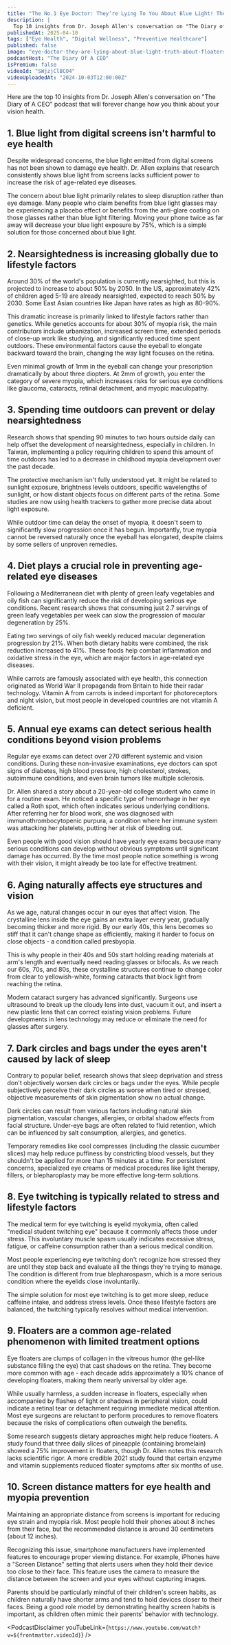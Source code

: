 ```yaml
---
title: "The No.1 Eye Doctor: They’re Lying To You About Blue Light! The Truth About Floaters!"
description: |
  Top 10 insights from Dr. Joseph Allen's conversation on "The Diary of A CEO" podcast that will forever change how you think about your vision health.
publishedAt: 2025-04-10
tags: ["Eye Health", "Digital Wellness", "Preventive Healthcare"]
published: false
image: "eye-doctor-they-are-lying-about-blue-light-truth-about-floaters.jpg"
podcastHost: "The Diary Of A CEO"
isPremium: false
videoId: "SWjzjClBCO4"
videoUploadedAt: "2024-10-03T12:00:00Z"
---
```



<PodcastSummaryPageLayout frontmatter={frontmatter}>

Here are the top 10 insights from Dr. Joseph Allen's conversation on "The Diary of A CEO" podcast that will forever change how you think about your vision health.

## 1. Blue light from digital screens isn't harmful to eye health

Despite widespread concerns, the blue light emitted from digital screens has not been shown to damage eye health. Dr. Allen explains that research consistently shows blue light from screens lacks sufficient power to increase the risk of age-related eye diseases.

The concern about blue light primarily relates to sleep disruption rather than eye damage. Many people who claim benefits from blue light glasses may be experiencing a placebo effect or benefits from the anti-glare coating on those glasses rather than blue light filtering. Moving your phone twice as far away will decrease your blue light exposure by 75%, which is a simple solution for those concerned about blue light.

## 2. Nearsightedness is increasing globally due to lifestyle factors

Around 30% of the world's population is currently nearsighted, but this is projected to increase to about 50% by 2050. In the US, approximately 42% of children aged 5-19 are already nearsighted, expected to reach 50% by 2030. Some East Asian countries like Japan have rates as high as 80-90%.

This dramatic increase is primarily linked to lifestyle factors rather than genetics. While genetics accounts for about 30% of myopia risk, the main contributors include urbanization, increased screen time, extended periods of close-up work like studying, and significantly reduced time spent outdoors. These environmental factors cause the eyeball to elongate backward toward the brain, changing the way light focuses on the retina.

Even minimal growth of 1mm in the eyeball can change your prescription dramatically by about three diopters. At 2mm of growth, you enter the category of severe myopia, which increases risks for serious eye conditions like glaucoma, cataracts, retinal detachment, and myopic maculopathy.

## 3. Spending time outdoors can prevent or delay nearsightedness

Research shows that spending 90 minutes to two hours outside daily can help offset the development of nearsightedness, especially in children. In Taiwan, implementing a policy requiring children to spend this amount of time outdoors has led to a decrease in childhood myopia development over the past decade.

The protective mechanism isn't fully understood yet. It might be related to sunlight exposure, brightness levels outdoors, specific wavelengths of sunlight, or how distant objects focus on different parts of the retina. Some studies are now using health trackers to gather more precise data about light exposure.

While outdoor time can delay the onset of myopia, it doesn't seem to significantly slow progression once it has begun. Importantly, true myopia cannot be reversed naturally once the eyeball has elongated, despite claims by some sellers of unproven remedies.

## 4. Diet plays a crucial role in preventing age-related eye diseases

Following a Mediterranean diet with plenty of green leafy vegetables and oily fish can significantly reduce the risk of developing serious eye conditions. Recent research shows that consuming just 2.7 servings of green leafy vegetables per week can slow the progression of macular degeneration by 25%.

Eating two servings of oily fish weekly reduced macular degeneration progression by 21%. When both dietary habits were combined, the risk reduction increased to 41%. These foods help combat inflammation and oxidative stress in the eye, which are major factors in age-related eye diseases.

While carrots are famously associated with eye health, this connection originated as World War II propaganda from Britain to hide their radar technology. Vitamin A from carrots is indeed important for photoreceptors and night vision, but most people in developed countries are not vitamin A deficient.

## 5. Annual eye exams can detect serious health conditions beyond vision problems

Regular eye exams can detect over 270 different systemic and vision conditions. During these non-invasive examinations, eye doctors can spot signs of diabetes, high blood pressure, high cholesterol, strokes, autoimmune conditions, and even brain tumors like multiple sclerosis.

Dr. Allen shared a story about a 20-year-old college student who came in for a routine exam. He noticed a specific type of hemorrhage in her eye called a Roth spot, which often indicates serious underlying conditions. After referring her for blood work, she was diagnosed with immunothrombocytopenic purpura, a condition where her immune system was attacking her platelets, putting her at risk of bleeding out.

Even people with good vision should have yearly eye exams because many serious conditions can develop without obvious symptoms until significant damage has occurred. By the time most people notice something is wrong with their vision, it might already be too late for effective treatment.

## 6. Aging naturally affects eye structures and vision

As we age, natural changes occur in our eyes that affect vision. The crystalline lens inside the eye gains an extra layer every year, gradually becoming thicker and more rigid. By our early 40s, this lens becomes so stiff that it can't change shape as efficiently, making it harder to focus on close objects - a condition called presbyopia.

This is why people in their 40s and 50s start holding reading materials at arm's length and eventually need reading glasses or bifocals. As we reach our 60s, 70s, and 80s, these crystalline structures continue to change color from clear to yellowish-white, forming cataracts that block light from reaching the retina.

Modern cataract surgery has advanced significantly. Surgeons use ultrasound to break up the cloudy lens into dust, vacuum it out, and insert a new plastic lens that can correct existing vision problems. Future developments in lens technology may reduce or eliminate the need for glasses after surgery.

## 7. Dark circles and bags under the eyes aren't caused by lack of sleep

Contrary to popular belief, research shows that sleep deprivation and stress don't objectively worsen dark circles or bags under the eyes. While people subjectively perceive their dark circles as worse when tired or stressed, objective measurements of skin pigmentation show no actual change.

Dark circles can result from various factors including natural skin pigmentation, vascular changes, allergies, or orbital shadow effects from facial structure. Under-eye bags are often related to fluid retention, which can be influenced by salt consumption, allergies, and genetics.

Temporary remedies like cool compresses (including the classic cucumber slices) may help reduce puffiness by constricting blood vessels, but they shouldn't be applied for more than 15 minutes at a time. For persistent concerns, specialized eye creams or medical procedures like light therapy, fillers, or blepharoplasty may be more effective long-term solutions.

## 8. Eye twitching is typically related to stress and lifestyle factors

The medical term for eye twitching is eyelid myokymia, often called "medical student twitching eye" because it commonly affects those under stress. This involuntary muscle spasm usually indicates excessive stress, fatigue, or caffeine consumption rather than a serious medical condition.

Most people experiencing eye twitching don't recognize how stressed they are until they step back and evaluate all the things they're trying to manage. The condition is different from true blepharospasm, which is a more serious condition where the eyelids close involuntarily.

The simple solution for most eye twitching is to get more sleep, reduce caffeine intake, and address stress levels. Once these lifestyle factors are balanced, the twitching typically resolves without medical intervention.

## 9. Floaters are a common age-related phenomenon with limited treatment options

Eye floaters are clumps of collagen in the vitreous humor (the gel-like substance filling the eye) that cast shadows on the retina. They become more common with age - each decade adds approximately a 10% chance of developing floaters, making them nearly universal by older age.

While usually harmless, a sudden increase in floaters, especially when accompanied by flashes of light or shadows in peripheral vision, could indicate a retinal tear or detachment requiring immediate medical attention. Most eye surgeons are reluctant to perform procedures to remove floaters because the risks of complications often outweigh the benefits.

Some research suggests dietary approaches might help reduce floaters. A study found that three daily slices of pineapple (containing bromelain) showed a 75% improvement in floaters, though Dr. Allen notes this research lacks scientific rigor. A more credible 2021 study found that certain enzyme and vitamin supplements reduced floater symptoms after six months of use.

## 10. Screen distance matters for eye health and myopia prevention

Maintaining an appropriate distance from screens is important for reducing eye strain and myopia risk. Most people hold their phones about 8 inches from their face, but the recommended distance is around 30 centimeters (about 12 inches).

Recognizing this issue, smartphone manufacturers have implemented features to encourage proper viewing distance. For example, iPhones have a "Screen Distance" setting that alerts users when they hold their device too close to their face. This feature uses the camera to measure the distance between the screen and your eyes without capturing images.

Parents should be particularly mindful of their children's screen habits, as children naturally have shorter arms and tend to hold devices closer to their faces. Being a good role model by demonstrating healthy screen habits is important, as children often mimic their parents' behavior with technology.

<PodcastDisclaimer
  youTubeLink={`https://www.youtube.com/watch?v=${frontmatter.videoId}`}
/>

</PodcastSummaryPageLayout>

